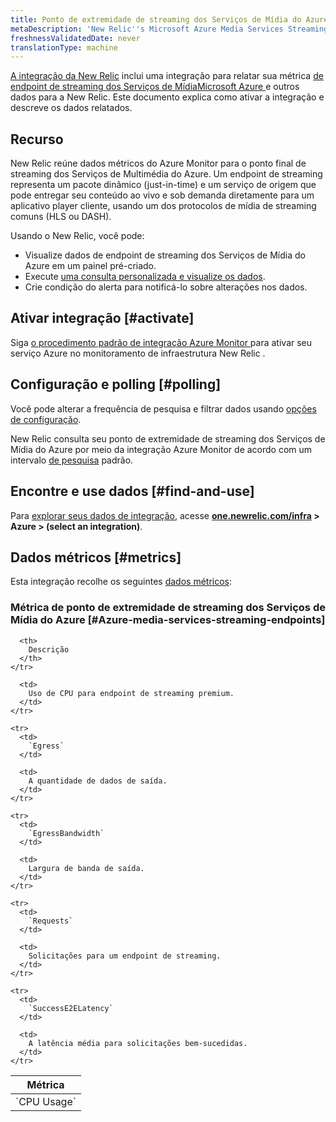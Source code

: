 ```yaml
---
title: Ponto de extremidade de streaming dos Serviços de Mídia do Azure por meio da integração Azure Monitor
metaDescription: 'New Relic''s Microsoft Azure Media Services Streaming Endpoints integration: what data it reports and how to enable it.'
freshnessValidatedDate: never
translationType: machine
---
```


[A integração da New Relic](/docs/infrastructure/introduction-infra-monitoring) inclui uma integração para relatar sua métrica [de endpoint de streaming dos Serviços de MídiaMicrosoft Azure ](https://learn.microsoft.com/en-us/azure/media-services/latest/stream-streaming-endpoint-concept)e outros dados para a New Relic. Este documento explica como ativar a integração e descreve os dados relatados.

## Recurso

New Relic reúne dados métricos do Azure Monitor para o ponto final de streaming dos Serviços de Multimédia do Azure. Um endpoint de streaming representa um pacote dinâmico (just-in-time) e um serviço de origem que pode entregar seu conteúdo ao vivo e sob demanda diretamente para um aplicativo player cliente, usando um dos protocolos de mídia de streaming comuns (HLS ou DASH).

Usando o New Relic, você pode:

* Visualize dados de endpoint de streaming dos Serviços de Mídia do Azure em um painel pré-criado.
* Execute [uma consulta personalizada e visualize os dados](/docs/infrastructure/integrations-getting-started/getting-started/use-integration-data-new-relic-insights).
* Crie condição do alerta para notificá-lo sobre alterações nos dados.

## Ativar integração [#activate]

Siga [o procedimento padrão de integração Azure Monitor ](/docs/infrastructure/microsoft-azure-integrations/azure-integrations-list/azure-monitor)para ativar seu serviço Azure no monitoramento de infraestrutura New Relic .

## Configuração e polling [#polling]

Você pode alterar a frequência de pesquisa e filtrar dados usando [opções de configuração](/docs/infrastructure/microsoft-azure-integrations/azure-integrations-list/azure-monitor/#settings).

New Relic consulta seu ponto de extremidade de streaming dos Serviços de Mídia do Azure por meio da integração Azure Monitor de acordo com um intervalo [de pesquisa](/docs/infrastructure/microsoft-azure-integrations/azure-integrations-list/azure-monitor/#settings) padrão.

## Encontre e use dados [#find-and-use]

Para [explorar seus dados de integração](/docs/infrastructure/integrations/find-use-infrastructure-integration-data), acesse <DNT>**[one.newrelic.com/infra](https://one.newrelic.com/infra) &gt; Azure &gt; (select an integration)**</DNT>.

## Dados métricos [#metrics]

Esta integração recolhe os seguintes [dados métricos](/docs/infrastructure/integrations-getting-started/getting-started/understand-integration-data-data-types#metric):

### Métrica de ponto de extremidade de streaming dos Serviços de Mídia do Azure [#Azure-media-services-streaming-endpoints]

<table>
  <thead>
    <tr>
      <th style={{ width: "300px" }}>
        Métrica
      </th>

      <th>
        Descrição
      </th>
    </tr>
  </thead>

  <tbody>
    <tr>
      <td>
        `CPU Usage`
      </td>

      <td>
        Uso de CPU para endpoint de streaming premium.
      </td>
    </tr>

    <tr>
      <td>
        `Egress`
      </td>

      <td>
        A quantidade de dados de saída.
      </td>
    </tr>

    <tr>
      <td>
        `EgressBandwidth`
      </td>

      <td>
        Largura de banda de saída.
      </td>
    </tr>

    <tr>
      <td>
        `Requests`
      </td>

      <td>
        Solicitações para um endpoint de streaming.
      </td>
    </tr>

    <tr>
      <td>
        `SuccessE2ELatency`
      </td>

      <td>
        A latência média para solicitações bem-sucedidas.
      </td>
    </tr>
  </tbody>
</table>